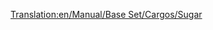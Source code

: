[[Translation:en/Manual/Base Set/Cargos/Sugar]]

{{ru/Груз|груз=Сахар
|изображение=en/SugarMine.png
|производит=[[ru/Manual/Base Set/Industries/Сахарная шахта|Сахарная шахта]]
|принимает=[[ru/Manual/Base Set/Industries/Конфетная фабрика|Конфетная фабрика]]
}}